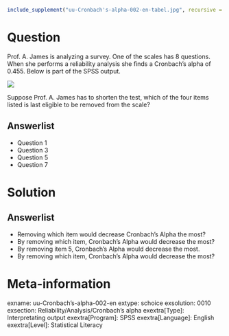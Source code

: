 ```r
include_supplement("uu-Cronbach's-alpha-002-en-tabel.jpg", recursive = TRUE)
```

Question
========
  
Prof. A. James is analyzing a survey. One of the scales has 8 questions. When she performs a reliability analysis she finds a Cronbach's alpha of 0.455. Below is part of the SPSS output. 

![](uu-Cronbach's-alpha-002-en-tabel.jpg)
  
Suppose Prof. A. James has to shorten the test, which of the four items listed is last eligible to be removed from the scale?

Answerlist
----------
* Question 1
* Question 3
* Question 5
* Question 7

Solution
========
  


Answerlist
----------
* Removing which item would decrease Cronbach's Alpha the most?
* By removing which item, Cronbach's Alpha would decrease the most?
* By removing item 5, Cronbach's Alpha would decrease the most.
* By removing which item, Cronbach's Alpha would decrease the most?

Meta-information
================
exname: uu-Cronbach's-alpha-002-en
extype: schoice
exsolution: 0010
exsection: Reliability/Analysis/Cronbach's alpha
exextra[Type]: Interpretating output
exextra[Program]: SPSS
exextra[Language]: English
exextra[Level]: Statistical Literacy
